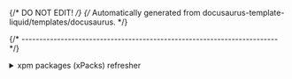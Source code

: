 {/* DO NOT EDIT! */}
{/* Automatically generated from docusaurus-template-liquid/templates/docusaurus. */}

{/* ------------------------------------------------------------------------ */}

<details>
<summary>xpm packages (xPacks) refresher</summary>

**xpm packages**, abbreviated as **xPacks**, are general-purpose,
language-neutral software packages.
They utilise **the same format as npm packages**,
which comprises a collection of files/folders
and a `package.json` file with the package metadata.

**xpm** can install source and binary packages.

For more details, please refer to the previous explanation on the
[Getting Started](/docs/getting-started/#xpm-packages) page.

</details>
</details>
